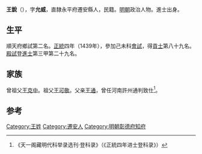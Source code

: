 {{Otheruses|other=名为王銳的其他人物|王銳}}

'''王銳'''（{{bd|1413年||？}}），字'''允威'''，直隸永平府遷安縣人，民籍。[[明朝|明朝]]政治人物。進士出身。

== 生平 ==
順天府鄉試第二名。[[正统_(年号)|正統]]四年（1439年），參加己未科[[會試|會試]]，得[[貢士|貢士]]第八十九名。[[殿試|殿試]]登[[進士|進士]]第三甲第二十九名。

== 家族 ==
曾祖父[[王克中|王克中]]。祖父[[王可敬|王可敬]]。父亲[[王通|王通]]，曾任河南許州通判致仕<ref>《天一阁藏明代科举录选刊·登科录》（《正統四年进士登科录》）</ref>。

==参考==
{{reflist}}

{{start box}}
{{s-off}}
{{s-before|[[趙恭|趙恭]]}}
{{s-title|明朝彰德府知府|正統年間}}
{{s-after|[[劉彧_(正統進士)|劉彧]]}}
{{end box}}

{{正統四年己未科殿試金榜}}

{{Authority control}}

{{DEFAULTSORT:}}
[[Category:王姓|Category:王姓]]
[[Category:遷安人|Category:遷安人]]
[[Category:明朝彰德府知府|Category:明朝彰德府知府]]


{{明朝人物小作品}}